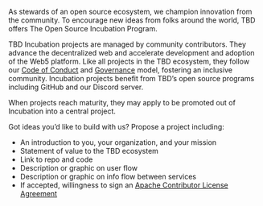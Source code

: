 
<p className="text-primary-yellow text-[18px] mb-6">
  As stewards of an open source ecosystem, we champion innovation from the community. To
  encourage new ideas from folks around the world, TBD offers The
  Open Source Incubation Program.

  TBD Incubation projects are managed by community contributors. They advance the
  decentralized web and accelerate development and adoption of the Web5 platform.
  Like all projects in the TBD ecosystem, they follow our <a href="/open-source/code-of-conduct">Code of Conduct</a>
  and <a href="/open-source/governance">Governance</a>
  model, fostering an inclusive community. Incubation projects benefit from
  TBD’s open source programs including GitHub and our Discord server.

  When projects reach maturity, they may apply to be promoted out of Incubation into a central project.

  Got ideas you’d like to build with us? Propose a project including:

  <ul>
    <li>An introduction to you, your organization, and your mission</li>
    <li>Statement of value to the TBD ecosystem</li>
    <li>Link to repo and code</li>
    <li>Description or graphic on user flow</li>
    <li>Description or graphic on info flow between services</li>
    <li>If accepted, willingness to sign an <a href="https://www.apache.org/licenses/contributor-agreements.html">Apache Contributor License Agreement</a></li>
  </ul>
</p>

<ButtonGroup buttons={content.buttons} />
